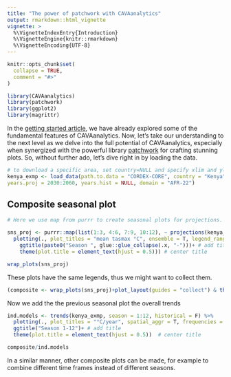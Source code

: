 ```yaml
---
title: "The power of patchwork with CAVAanalytics"
output: rmarkdown::html_vignette
vignette: >
  %\VignetteIndexEntry{Introduction}
  %\VignetteEngine{knitr::rmarkdown}
  %\VignetteEncoding{UTF-8}
---
```


```r
knitr::opts_chunk$set(
  collapse = TRUE,
  comment = "#>"
)
```

```r
library(CAVAanalytics)
library(patchwork)
library(ggplot2)
library(magrittr)
```

In the [getting started article](https://risk-team.github.io/CAVAanalytics/articles/Introduction.html), we have already explored some of the fundamental features of CAVAanalytics. Now, let's take our understanding to the next level as we delve into the full potential of CAVAanalytics, especially when synergized with the powerful library [patchwork](https://patchwork.data-imaginist.com/) for crafting stunning plots.
So, without further ado, let's dive right in by loading the data.


```r
# to download a specific area, set country=NULL and specify xlim and ylim arguments. 
kenya_exmp <- load_data(path.to.data = "CORDEX-CORE", country = "Kenya", variable = "tasmax", 
years.proj = 2030:2060, years.hist = NULL, domain = "AFR-22")

```

## Composite seasonal plot

```r
# Here we use map from purrr to create seasonal plots for projections. Remember that the output of plotting is a ggplot object, hence you can add anything to it or change the scale, theme, etc

sns_proj <- purrr::map(list(1:3, 4:6, 7:9, 10:12), ~ projections(kenya_exmp, season = .x) %>%
  plotting(., plot_titles = "mean tasmax °C", ensemble = T, legend_range = c(20, 40))+
    ggtitle(paste0("Season ", glue::glue_collapse(.x, "-")))+ # add title
    theme(plot.title = element_text(hjust = 0.5))) # center title

wrap_plots(sns_proj)


```

These plots have the same legends, thus we might want to collect them. 

```r

(composite <- wrap_plots(sns_proj)+plot_layout(guides = "collect") & theme(legend.position = 'bottom'))

```

Now we add the the previous seasonal plot the overall trends

```r

ind.models <- trends(kenya_exmp, season = 1:12, historical = F) %>%
  plotting(., plot_titles = "°C/year", spatial_aggr = T, frequencies = F, ensemble=T, palette = c("blue", "red"))+
  ggtitle("Season 1-12")+ # add title
  theme(plot.title = element_text(hjust = 0.5))  # center title

composite/ind.models

```
In a similar manner, other composite plots can be made, for example to combine different time frames instead of different seasons. 

